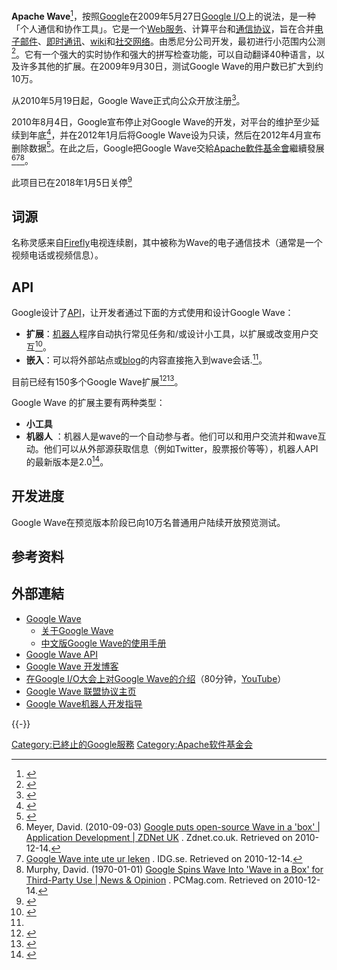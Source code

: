 {{noteTA
|G1=IT
}}
{{Infobox software
|name                       = Apache Wave
|logo                       = [[File:Googlewave.svg|150px]]
|screenshot                 =
|caption                    =
|collapsible                =
|author                     = [[Google|Google]]
|developer                  = [[Apache_Software_Foundation|Apache Software Foundation]], Google
| released = {{Start date and age|2009|5|28}}
| latest preview version = 0.4-rc10
| latest preview date = {{Start date and age|2014|10|10|df=yes}}
| discontinued = yes
| repo = https://github.com/apache/incubator-retired-wave
|frequently updated         =
|programming language       = [[Java|Java]] 
|operating system           =
|platform                   = [[Web_application|Web application]]
|size                       =
|language                   =
|status                     =
|genre                      = [[Collaborative_real-time_editor|Collaborative real-time editor]]
|license                    = [[Apache_License|Apache License]]
|website                    = {{URL|http://incubator.apache.org/wave/}}
}}

'''Apache Wave'''<ref>{{Cite web |url=http://googlewavedev.blogspot.com/2010/12/introducing-apache-wave.html |title=存档副本 |accessdate=2011-09-10 |archive-date=2011-09-06 |archive-url=https://web.archive.org/web/20110906081522/http://googlewavedev.blogspot.com/2010/12/introducing-apache-wave.html |dead-url=no }}</ref>，按照[[Google|Google]]在2009年5月27日[[Google_I/O|Google I/O]]上的说法，是一种「个人通信和协作工具」。它是一个[[Web服务|Web服务]]、计算平台和[[通信协议|通信协议]]，旨在合并[[电子邮件|电子邮件]]、[[即时通讯|即时通讯]]、[[wiki|wiki]]和[[社交网络|社交网络]]。由悉尼分公司开发，最初进行小范围内公测<ref>{{cite news | language =en | author = | coauthors = | url =http://www.guardian.co.uk/media/pda/2009/sep/30/google-wave-beta-testing | title =Google Wave beta testing begins | work = | publisher =guardian.co.uk | pages = | date =2009-09-30 | accessdate =2009-10-16 | archive-date =2009-10-03 | archive-url =https://web.archive.org/web/20091003133033/http://www.guardian.co.uk/media/pda/2009/sep/30/google-wave-beta-testing | dead-url =no }}</ref>。它有一个强大的实时协作和强大的拼写检查功能，可以自动翻译40种语言，以及许多其他的扩展。在2009年9月30日，测试Google Wave的用户数已扩大到约10万。

从2010年5月19日起，Google Wave正式向公众开放注册<ref>{{cite news | language =en | author =Stephen Shankland | coauthors = | url =http://news.cnet.com/8301-30685_3-20005394-264.html | title =Google Wave: Now open to the public begins | work = | publisher = | pages = | date =2010-05-19 | accessdate =2010-05-24 | archive-date =2013-09-14 | archive-url =https://web.archive.org/web/20130914120657/http://news.cnet.com/8301-30685_3-20005394-264.html | dead-url =no }}</ref>。

2010年8月4日，Google宣布停止对Google Wave的开发，对平台的维护至少延续到年底<ref>{{Cite web |url=http://googleblog.blogspot.com/2010/08/update-on-google-wave.html |title=存档副本 |accessdate=2010-08-05 |archive-date=2018-06-15 |archive-url=https://web.archive.org/web/20180615053510/https://googleblog.blogspot.com/2010/08/update-on-google-wave.html |dead-url=no }}</ref>，并在2012年1月后将Google Wave设为只读，然后在2012年4月宣布删除数据<ref>{{cite web |url=http://googleblog.blogspot.com/2011/11/more-spring-cleaning-out-of-season.html |title=Official Blog: More spring cleaning out of season |publisher=Googleblog.blogspot.com |date=2011-11-22 |accessdate=2013-06-15 |archive-date=2018-08-01 |archive-url=https://web.archive.org/web/20180801034401/https://googleblog.blogspot.com/2011/11/more-spring-cleaning-out-of-season.html |dead-url=no }}</ref>。在此之后，Google把Google Wave交給[[Apache軟件基金會|Apache軟件基金會]]繼續發展<ref>Meyer, David. (2010-09-03) [http://www.zdnet.co.uk/news/application-development/2010/09/03/google-puts-open-source-wave-in-a-box-40089999/ Google puts open-source Wave in a 'box' | Application Development | ZDNet UK] {{Wayback|url=http://www.zdnet.co.uk/news/application-development/2010/09/03/google-puts-open-source-wave-in-a-box-40089999/ |date=20101108141436 }}. Zdnet.co.uk. Retrieved on 2010-12-14.</ref><ref>[http://www.idg.se/2.1085/1.355483/google-wave-inte-ute-ur-leken Google Wave inte ute ur leken] {{Wayback|url=http://www.idg.se/2.1085/1.355483/google-wave-inte-ute-ur-leken |date=20131203024529 }}. IDG.se. Retrieved on 2010-12-14.</ref><ref>Murphy, David. (1970-01-01) [http://www.pcmag.com/article2/0,2817,2368730,00.asp Google Spins Wave Into 'Wave in a Box' for Third-Party Use | News & Opinion] {{Wayback|url=http://www.pcmag.com/article2/0,2817,2368730,00.asp |date=20120403002038 }}. PCMag.com. Retrieved on 2010-12-14.</ref>。

此项目已在2018年1月5日关停<ref>{{Cite web|url=http://incubator.apache.org/projects/wave.html|title=Wave Incubation Status - Apache Incubator|website=incubator.apache.org|access-date=2018-04-12|archive-date=2018-04-13|archive-url=https://web.archive.org/web/20180413030428/http://incubator.apache.org/projects/wave.html|dead-url=yes}}</ref>

== 词源 ==
名称灵感来自[[Firefly|Firefly]]电视连续剧，其中被称为Wave的电子通信技术（通常是一个视频电话或视频信息）。

== API ==
Google设计了[[API|API]]，让开发者通过下面的方式使用和设计Google Wave：

* '''扩展 '''：[[bot|机器人]]程序自动执行常见任务和/或设计小工具，以扩展或改变用户交互<ref name="codepage">{{cite web|url=http://code.google.com/apis/wave/|title=Google Wave API - Google Code|publisher=Google|accessdate=2009-07-27|archive-date=2009-08-01|archive-url=https://web.archive.org/web/20090801101547/http://code.google.com/apis/wave/|dead-url=no}}</ref>。
* '''嵌入 '''：可以将外部站点或[[blog|blog]]的内容直接拖入到wave会话.<ref name="codepage" />。

目前已经有150多个Google Wave扩展<ref>{{cite web |url=http://wave-samples-gallery.appspot.com/ |title=存档副本 |accessdate=2010-04-16 |deadurl=yes |archiveurl=https://web.archive.org/web/20100415004922/http://wave-samples-gallery.appspot.com/ |archivedate=2010-04-15 }}</ref><ref>{{Cite web |url=http://www.wextensions.com/ |title=存档副本 |access-date=2020-02-14 |archive-url=https://web.archive.org/web/20190127062101/http://www.wextensions.com/ |archive-date=2019-01-27 |dead-url=yes }}</ref>。

Google Wave 的扩展主要有两种类型：
* '''小工具'''
* '''机器人''' ：机器人是wave的一个自动参与者。他们可以和用户交流并和wave互动。他们可以从外部源获取信息（例如Twitter，股票报价等等），机器人API的最新版本是2.0<ref name="robotsapiv2">{{cite web|url=http://googlewavedev.blogspot.com/2010/03/introducing-robots-api-v2-rise-of.html|title=Introducing Robots API v2: The Rise of Active Robots|publisher=Google|accessdate=2010-07-26|archive-date=2017-11-05|archive-url=https://web.archive.org/web/20171105060117/http://googlewavedev.blogspot.com/2010/03/introducing-robots-api-v2-rise-of.html|dead-url=no}}</ref>。

== 开发进度 ==
Google Wave在预览版本阶段已向10万名普通用户陆续开放预览测试。

== 参考资料 ==
{{reflist}}

== 外部連結 ==
* [http://wave.google.com/ Google Wave]{{Wayback|url=http://wave.google.com/ |date=20090909061231 }}
** [http://wave.google.com/help/wave/about.html 关于Google Wave]{{Wayback|url=http://wave.google.com/help/wave/about.html |date=20090802135759 }}
** [https://web.archive.org/web/20100111085759/http://www.97md.net/Doc/GoogleWave/ 中文版Google Wave的使用手册]
* [http://code.google.com/apis/wave/ Google Wave API]{{Wayback|url=http://code.google.com/apis/wave/ |date=20090801101547 }}
* [http://googlewavedev.blogspot.com/ Google Wave 开发博客]{{Wayback|url=http://googlewavedev.blogspot.com/ |date=20090716182318 }}
* [http://www.youtube.com/watch?v=v_UyVmITiYQ 在Google I/O大会上对Google Wave的介绍]{{Wayback|url=http://www.youtube.com/watch?v=v_UyVmITiYQ |date=20090731142907 }}（80分钟，[[YouTube|YouTube]]）
* [https://web.archive.org/web/20090530164834/http://www.waveprotocol.org/ Google Wave 联盟协议主页]
* [https://web.archive.org/web/20090813120658/http://www.onthetopofthewave.com/2009/08/seekdroid/ Google Wave机器人开发指导]

{{-}}
{{Google公司}}
{{Apache}}

[[Category:已終止的Google服務|Category:已終止的Google服務]]
[[Category:Apache软件基金会|Category:Apache软件基金会]]